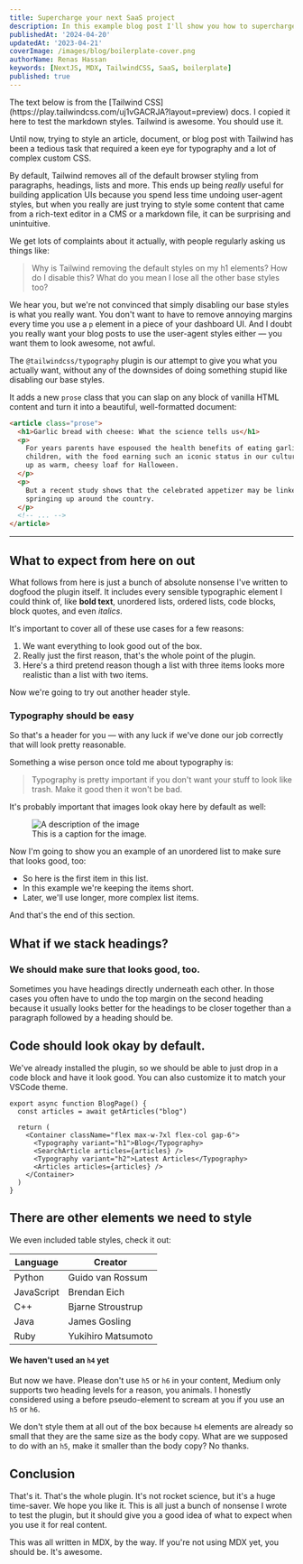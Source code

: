 ```yaml
---
title: Supercharge your next SaaS project
description: In this example blog post I'll show you how to supercharge your next SaaS project using the boilerplate we've set up for you. You can use it to create rich, interactive content that looks great out of the box.
publishedAt: '2024-04-20'
updatedAt: '2023-04-21'
coverImage: /images/blog/boilerplate-cover.png
authorName: Renas Hassan
keywords: [NextJS, MDX, TailwindCSS, SaaS, boilerplate]
published: true
---
```


<div className="border text-center border-primary rounded-md border-l-4">
The text below is from the [Tailwind CSS](https://play.tailwindcss.com/uj1vGACRJA?layout=preview) docs. I copied it here to test the markdown styles. Tailwind is awesome. You should use it.
</div>

<p className="lead">Until now, trying to style an article, document, or blog post with Tailwind has been a tedious task that required a keen eye for typography and a lot of complex custom CSS.</p>

By default, Tailwind removes all of the default browser styling from paragraphs, headings, lists and more. This ends up being *really* useful for building application UIs because you spend less time undoing user-agent styles, but when you really are just trying to style some content that came from a rich-text editor in a CMS or a markdown file, it can be surprising and unintuitive.

We get lots of complaints about it actually, with people regularly asking us things like:

> Why is Tailwind removing the default styles on my h1 elements? How do I disable this? What do you mean I lose all the other base styles too?

We hear you, but we're not convinced that simply disabling our base styles is what you really want. You don't want to have to remove annoying margins every time you use a ```p``` element in a piece of your dashboard UI. And I doubt you really want your blog posts to use the user-agent styles either — you want them to look awesome, not awful.

The ```@tailwindcss/typography``` plugin is our attempt to give you what you actually want, without any of the downsides of doing something stupid like disabling our base styles.

It adds a new ```prose``` class that you can slap on any block of vanilla HTML content and turn it into a beautiful, well-formatted document:

```html
<article class="prose">
  <h1>Garlic bread with cheese: What the science tells us</h1>
  <p>
    For years parents have espoused the health benefits of eating garlic bread with cheese to their
    children, with the food earning such an iconic status in our culture that kids will often dress
    up as warm, cheesy loaf for Halloween.
  </p>
  <p>
    But a recent study shows that the celebrated appetizer may be linked to a series of rabies cases
    springing up around the country.
  </p>
  <!-- ... -->
</article>
```

---

## What to expect from here on out

What follows from here is just a bunch of absolute nonsense I've written to dogfood the plugin itself. It includes every sensible typographic element I could think of, like **bold text**, unordered lists, ordered lists, code blocks, block quotes, and even *italics*.

It's important to cover all of these use cases for a few reasons:

1. We want everything to look good out of the box.
2. Really just the first reason, that's the whole point of the plugin.
3. Here's a third pretend reason though a list with three items looks more realistic than a list with two items.

Now we're going to try out another header style.

### Typography should be easy
So that's a header for you — with any luck if we've done our job correctly that will look pretty reasonable.

Something a wise person once told me about typography is:

> Typography is pretty important if you don't want your stuff to look like trash. Make it good then it won't be bad.

It's probably important that images look okay here by default as well:

<figure>
  <img src="/images/blog/cat-cover.png" alt="A description of the image" />
  <figcaption>This is a caption for the image.</figcaption>
</figure>

Now I'm going to show you an example of an unordered list to make sure that looks good, too:

- So here is the first item in this list.
- In this example we're keeping the items short.
- Later, we'll use longer, more complex list items.

And that's the end of this section.

## What if we stack headings?

### We should make sure that looks good, too.
Sometimes you have headings directly underneath each other. In those cases you often have to undo the top margin on the second heading because it usually looks better for the headings to be closer together than a paragraph followed by a heading should be.

## Code should look okay by default.
We've already installed the plugin, so we should be able to just drop in a code block and have it look good.
You can also customize it to match your VSCode theme.

```tsx title="src/features/pages/BlogPage/BlogPage.tsx"
export async function BlogPage() {
  const articles = await getArticles("blog")

  return (
    <Container className="flex max-w-7xl flex-col gap-6">
      <Typography variant="h1">Blog</Typography>
      <SearchArticle articles={articles} />
      <Typography variant="h2">Latest Articles</Typography>
      <Articles articles={articles} />
    </Container>
  )
}
```

## There are other elements we need to style
We even included table styles, check it out:


<table>
  <thead>
    <tr>
      <th style={{textAlign: "left"}}>Language</th>
      <th style={{textAlign: "left"}}>Creator</th>
    </tr>
  </thead>
  <tbody>
  <tr>
    <td>Python</td>
    <td>Guido van Rossum</td>
  </tr>
  <tr>
    <td>JavaScript</td>
    <td>Brendan Eich</td>
  </tr>
  <tr>
    <td>C++</td>
    <td>Bjarne Stroustrup</td>
  </tr>
  <tr>
    <td>Java</td>
    <td>James Gosling</td>
  </tr>
  <tr>
    <td>Ruby</td>
    <td>Yukihiro Matsumoto</td>
  </tr>
  </tbody>
</table>

#### We haven't used an ```h4``` yet
But now we have. Please don't use ```h5``` or ```h6``` in your content, Medium only supports two heading levels for a reason, you animals. I honestly considered using a before pseudo-element to scream at you if you use an ```h5``` or ```h6```.

We don't style them at all out of the box because ```h4``` elements are already so small that they are the same size as the body copy. What are we supposed to do with an ```h5```, make it smaller than the body copy? No thanks.

## Conclusion
That's it. That's the whole plugin. It's not rocket science, but it's a huge time-saver. We hope you like it.
This is all just a bunch of nonsense I wrote to test the plugin, but it should give you a good idea of what to expect when you use it for real content.

This was all written in MDX, by the way. If you're not using MDX yet, you should be. It's awesome.